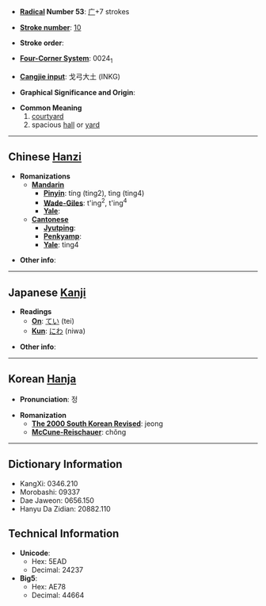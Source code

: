 * '''[[Wiktionary:Chinese radical index| Radical]] Number 53''': [[Wiktionary:Chinese radical index 广|广]]+7 strokes

* '''[[Wiktionary:Chinese total strokes index|Stroke number]]''': [[Wiktionary:Chinese total strokes index 10|10]]

* '''Stroke order''': 

* '''[[Wiktionary:Chinese four corner index|Four-Corner System]]''': 0024<sub>1</sub>

* '''[[Wiktionary:Chinese Cangjie index|Cangjie input]]''': 戈弓大土 (INKG)

* '''Graphical Significance and Origin''': 

* '''Common Meaning'''
*#[[courtyard]]
*# spacious [[hall]] or [[yard]]

----

== Chinese [[Hanzi]] ==

* '''Romanizations'''
** '''[[Mandarin]]'''
*** '''[[Pinyin]]''': tíng (ting2), tìng (ting4)
*** '''[[Wade-Giles]]''': t'ing<sup>2</sup>, t'ing<sup>4</sup>
*** '''[[Yale]]''': 
** '''[[Cantonese]]'''
*** '''[[Jyutping]]''':
*** '''[[Penkyamp]]''': 
*** '''[[Yale]]''': ting4

* '''Other info''': 

----

== Japanese [[Kanji]] ==

* '''Readings'''
** '''[[On]]''': [[てい]] (tei)
** '''[[Kun]]''': [[にわ]] (niwa)

* '''Other info''':  

----

== Korean [[Hanja]] ==

* '''Pronunciation''': 정

* '''Romanization'''
** '''[[The 2000 South Korean Revised Romanization|The 2000 South Korean Revised]]''': jeong
** '''[[McCune-Reischauer]]''': chŏng

----

== Dictionary Information ==

* KangXi: 0346.210
* Morobashi: 09337
* Dae Jaweon: 0656.150
* Hanyu Da Zidian: 20882.110

== Technical Information ==

* '''Unicode''':
** Hex: 5EAD
** Decimal: 24237
* '''Big5''':
** Hex: AE78
** Decimal: 44664